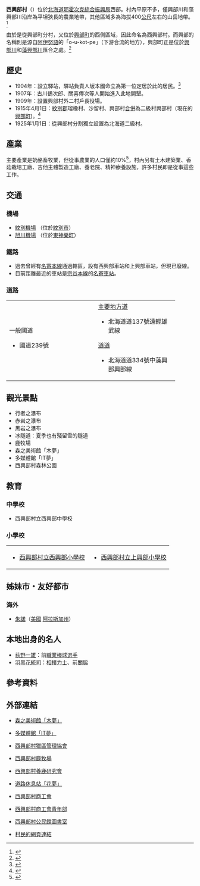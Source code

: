 {{日本町村
| 自治體名=西興部
| 町村=村
| 圖像=[[File:JR_Kami-Okoppe_sta_001.jpg|240px]]
| 圖像說明=[[上興部鐵道資料館|上興部鐵道資料館]]（原[[上興部站|上興部站]]遺址）
| 郡=紋別郡
| 町村章=[[File:Symbol_of_Nishiokoppe,_Hokkaido.svg|100px]]
| 日文原名=西興部村
| 平假名=にしおこっぺむら
| 羅馬字拼音=Nishiokoppe-mura
| 都道府縣=北海道
| 支廳=鄂霍次克綜合振興局
| 編號=01562-8
| 面積=308.12
| 人口=1,210
| 統計時間=2007年3月31日
| 自治體=[[瀧上町|瀧上町]]、[[興部町|興部町]]、[[下川町|下川町]]
| 樹=[[紫杉|紫杉]]
| 花=[[蝦夷紫杜鵑|蝦夷紫杜鵑]]
| 鳥=
| 其他象徵物=
| 其他象徵=
| 郵遞區號=098-1501
| 所在地=紋別郡西興部村字西興部100番地
| 電話號碼=158-87-2111
| 外部連結={{url|http://www.vill.nishiokoppe.hokkaido.jp/}}
| 經度=
| 緯度=
| 地圖=[[File:Nishiokoppe_in_Abashiri_Subprefecture.gif|250px]]
| 註記=人口：[http://www.vill.nishiokoppe.hokkaido.jp/Office/kikaku/vill_date/top.htm 西興部村官方網頁]
}}
'''西興部村'''（{{jpn|j=西興部村|hg=にしおこっぺむら|rm=Nishiokoppe mura|f=y}}）位於[[北海道|北海道]][[鄂霍次克綜合振興局|鄂霍次克綜合振興局]]西部。村內平原不多，僅興部川和藻興部川沿岸為平坦狹長的農業地帶，其他區域多為海拔400[[公尺|公尺]]左右的山岳地帶。<ref>{{Cite web| publisher=西興部村公所| title=西興部村的概要| url=http://www.vill.nishiokoppe.hokkaido.jp/Office/kikaku/datebook/nishiokoppe/databook3.htm| accessdate=2007年5月11日| language=ja| archive-url=https://web.archive.org/web/20160305030008/http://www.vill.nishiokoppe.hokkaido.jp/Office/kikaku/datebook/nishiokoppe/databook3.htm| archive-date=2016年3月5日| dead-url=yes}}</ref>

由於是從興部町分村，又位於[[興部町|興部町]]的西側區域，因此命名為西興部村。而興部的名稱則是源自[[阿伊努語|阿伊努語]]的「o-u-kot-pe」（下游合流的地方），興部町正是位於[[興部川|興部川]]和[[藻興部川|藻興部川]]匯合之處。<ref>{{Cite web| publisher=西興部村公所| title=西興部村的介紹| url=http://www.vill.nishiokoppe.hokkaido.jp/Office/kikaku/guidance/top.htm| accessdate=2007年5月11日| language=ja| deadurl=yes| archiveurl=https://web.archive.org/web/20070630161002/http://www.vill.nishiokoppe.hokkaido.jp/Office/kikaku/guidance/top.htm| archivedate=2007年6月30日| df=}}</ref>

== 歷史 ==
* 1904年：設立驛站，驛站負責人坂本國命立為第一位定居於此的居民。<ref>{{Cite web| publisher=西興部村公所| title=西興部村的歷史| url=http://www.vill.nishiokoppe.hokkaido.jp/Office/kikaku/rekishi/index.htm| accessdate=2007年5月11日| language=ja| deadurl=yes| archiveurl=https://web.archive.org/web/20070630161011/http://www.vill.nishiokoppe.hokkaido.jp/Office/kikaku/rekishi/index.htm| archivedate=2007年6月30日| df=}}</ref>
* 1907年：古川鶴次郎、關喜傳次等人開始進入此地開墾。
* 1909年：設置興部村外二村戶長役場。
* 1915年4月1日：[[紋別郡|紋別郡]]瑠橡村、沙留村、興部村[[市町村合併|合併]]為二級村興部村（現在的[[興部町|興部町]])。<ref>{{Cite web| url=http://homepage1.nifty.com/ishato/tiri/sityoson/01hokkai/01_hokkai21.htm#soya| title=市町村的變遷 - 北海道［道東・道北］| publisher=ISSIE| accessdate=2008年7月12日| language=ja| deadurl=yes| archiveurl=https://web.archive.org/web/20091001194212/http://homepage1.nifty.com/ishato/tiri/sityoson/01hokkai/01_hokkai21.htm#soya| archivedate=2009年10月1日}}</ref>
* 1925年1月1日：從興部村分割獨立設置為北海道二級村。

== 產業 ==
主要產業是奶酪畜牧業，但從事農業的人口僅約10%<ref>{{Cite web| publisher=西興部村公所| title=西興部村勢要覽| url=http://www.vill.nishiokoppe.hokkaido.jp/Office/kikaku/youran/newpage2.htm| accessdate=2007年5月11日| language=ja| deadurl=yes| archiveurl=https://web.archive.org/web/20070322140119/http://www.vill.nishiokoppe.hokkaido.jp/Office/kikaku/youran/newpage2.htm| archivedate=2007年3月22日| df=}}</ref>，村內另有土木建築業、香菇栽培工廠、吉他主體製造工廠、養老院、精神療養設施，許多村民即是從事這些工作。

== 交通 ==
=== 機場 ===
* [[紋別機場|紋別機場]] （位於[[紋別市|紋別市]]）
* [[旭川機場|旭川機場]] （位於[[東神樂町|東神樂町]]）

=== 鐵路 ===
* 過去曾經有[[名寄本線|名寄本線]]通過轄區，設有西興部車站和上興部車站，但現已廢線。
* 目前距離最近的車站是[[宗谷本線|宗谷本線]]的[[名寄車站|名寄車站]]。

=== 道路 ===

{| width="90%"
|-----
| valign="top" width="50%" |
;一般國道
* 國道239號
| valign="top" |
;[[主要地方道|主要地方道]]
* 北海道道137號遠輕雄武線
;[[都道府縣道|道道]]
* 北海道道334號中藻興部興部線
|}

== 觀光景點 ==
* 行者之瀑布
* 赤岩之瀑布
* 黑岩之瀑布
* 冰隧道：夏季也有殘留雪的隧道
* 鹿牧場 
* 森之美術館「木夢」 
* 多媒體館「IT夢」 
* 西興部村森林公園

== 教育 ==
=== 中學校 ===
* 西興部村立西興部中學校

=== 小學校 ===

{| width="90%"
|-----
| valign="top" width="50%" |
* [https://web.archive.org/web/20070302094024/http://www.vill.nishiokoppe.hokkaido.jp/Office/kyouiku/nishisyou/nisisyou.htm 西興部村立西興部小學校]
| valign="top" width="50%" |
* [https://web.archive.org/web/20070322225221/http://www.vill.nishiokoppe.hokkaido.jp/Office/kyouiku/kamisyou/index.htm 西興部村立上興部小學校]
|}

== 姊妹市・友好都市 ==
=== 海外 ===
* {{flagicon|USA}}[[朱諾_(阿拉斯加州)|朱諾]]（[[美國|美國]] [[阿拉斯加州|阿拉斯加州]]）

== 本地出身的名人 ==
* [[荻野一雄|荻野一雄]]：前[[職業棒球選手|職業棒球選手]]
* [[羽黑花統司|羽黑花統司]]：[[相撲力士|相撲力士]]、前[[關脇|關脇]]

== 參考資料 ==
{{reflist}}

== 外部連結 ==
{{Commonscat|Nishiokoppe, Hokkaido}}
* {{Ja icon}}[https://web.archive.org/web/20070428051320/http://www.vill.nishiokoppe.hokkaido.jp/Office/komu/komu.htm 森之美術館「木夢」]
* {{Ja icon}}[https://web.archive.org/web/20070629222925/http://www.vill.nishiokoppe.hokkaido.jp/Office/atomu/index.htm 多媒體館「IT夢」]
* {{Ja icon}}[http://www.vill.nishiokoppe.hokkaido.jp/Villager/Ryouku/index.htm 西興部村獵區管理協會] {{Wayback|url=http://www.vill.nishiokoppe.hokkaido.jp/Villager/Ryouku/index.htm |date=20171017105333 }}
* {{Ja icon}}[http://www.tougewo-koete.jp/animal/NOkoppoSBokuzyou1.html 西興部村鹿牧場] {{Wayback|url=http://www.tougewo-koete.jp/animal/NOkoppoSBokuzyou1.html |date=20160304071512 }}
* {{Ja icon}}[https://web.archive.org/web/20060222204651/http://www.hkd.mlit.go.jp/zigyoka/z_nogyo/wagamura/contest/01/area/t_34/index.html 西興部村養鹿研究會]
* {{Ja icon}}[https://web.archive.org/web/20070507052316/http://www.hokkaido-michinoeki.jp/data/68/each.htm 道路休息站「花夢」]
* {{Ja icon}}[https://web.archive.org/web/20070928095612/http://www.do-shokoren.com/kaido/okhotsk/nishiokoppe.htm 西興部村商工會]
* {{Ja icon}}[https://web.archive.org/web/20070927235942/http://www.phoenix-c.or.jp/~abasei/pc/abse/nishiokoppe/index.html 西興部村商工會青年部]
* {{Ja icon}}[https://web.archive.org/web/20070809230610/http://www.vill.nishiokoppe.hokkaido.jp/Office/kyouiku/tosyoshitu/index.htm 西興部村公民館圖書室]
* {{Ja icon}}[https://web.archive.org/web/20070701141650/http://www.vill.nishiokoppe.hokkaido.jp/header_menu/link/category/villager_link.htm 村民的網頁連結]

{{網走支廳}}
{{Authority control}}